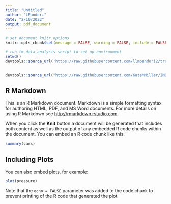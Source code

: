 ```yaml
---
title: "Untitled"
author: "LPandori"
date: "2/10/2022"
output: pdf_document
---
```


```r

# set document knitr options
knitr::opts_chunk$set(message = FALSE, warning = FALSE, include = FALSE)

# run tm_data_analysis script to set up environment
setwd()
devtools::source_url('https://raw.githubusercontent.com/llmpandori2/trail_counter_2011_2020/main/code/tm_data_analysis.R')


devtools::source_url("https://raw.githubusercontent.com/KateMMiller/IMD_R_Training_Advanced/main/Generate_fake_invasive_data_and_plots.R")
```

## R Markdown

This is an R Markdown document. Markdown is a simple formatting syntax for authoring HTML, PDF, and MS Word documents. For more details on using R Markdown see <http://rmarkdown.rstudio.com>.

When you click the **Knit** button a document will be generated that includes both content as well as the output of any embedded R code chunks within the document. You can embed an R code chunk like this:

```r
summary(cars)
```

## Including Plots

You can also embed plots, for example:

```r
plot(pressure)
```

Note that the `echo = FALSE` parameter was added to the code chunk to prevent printing of the R code that generated the plot.
